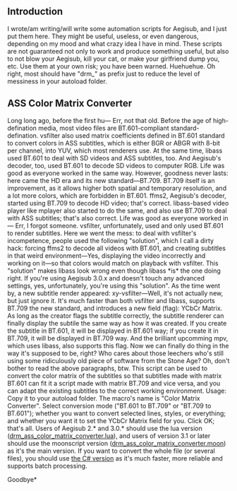 ﻿== Introduction ==

I wrote/am writing/will write some automation scripts for Aegisub, and I just put them here. They might be useful, useless, or even dangerous, depending on my mood and what crazy idea I have in mind. These scripts are not guaranteed not only to work and produce something useful, but also to not blow your Aegisub, kill your cat, or make your girlfriend dump you, etc. Use them at your own risk; you have been warned. Huehuehue.
Oh right, most should have "drm_" as prefix just to reduce the level of messiness in your autoload folder.

== ASS Color Matrix Converter ==
Long long ago, before the first hu— Err, not that old. Before the age of high-defination media, most video files are BT.601-compliant standard-defination. vsfilter also used matrix coefficients defined in BT.601 standard to convert colors in ASS subtitles, which is either BGR or ABGR with 8-bit per channel, into YUV, which most renderers use. At the same time, libass used BT.601 to deal with SD videos and ASS subtitles, too. And Aegisub's decoder, too, used BT.601 to decode SD videos to computer RGB. Life was good as everyone worked in the same way. 
However, goodness never lasts: here came the HD era and its new standard—BT.709. BT.709 itself is an improvement, as it allows higher both spatial and temporary resolution, and a lot more colors, which are forbidden in BT.601. ffms2, Aegisub's decoder, started using BT.709 to decode HD video; that's correct. libass-based video player like mplayer also started to do the same, and also use BT.709 to deal with ASS subtitles; that's also correct. Life was good as everyone worked in— Err, I forgot someone. vsfilter, unfortunately, used and only used BT.601 to render subtitles. Here we went the mess: to deal with vsfilter's incompetence, people used the following "solution", which I call a dirty hack: forcing ffms2 to decode all videos with BT.601, and creating subtitles in that weird environment—Yes, displaying the video incorrectly and working on it—so that colors would match on playback with vsfilter. This "solution" makes libass look wrong even though libass *is* the one doing right. If you're using Aegisub 3.0.x and doesn't touch any advanced settings, yes, unfortunately, you're using this "solution".
As the time went by, a new subtitle render appeared: xy-vsfilter—Well, it's not actually new, but just ignore it. It's much faster than both vsfilter and libass, supports BT.709 the new standard, and introduces a new field (flag): YCbCr Matrix. As long as the creator flags the subtitle correctly, the subtitle renderer can finally display the subtile the same way as how it was created. If you create the subtitle in BT.601, it will be displayed in BT.601 way; if you create it in BT.709, it will be displayed in BT.709 way. And the brilliant upcomming mpv, which uses libass, also supports this flag.
Now we can finally do thing in the way it's supposed to be, right? Who cares about those leechers who's still using some ridiculously old piece of software from the Stone Age?
Oh, don't bother to read the above paragraphs, btw.
This script can be used to convert the color matrix of the subtitles so that subtitles made with matrix BT.601 can fit it a script made with matrix BT.709 and vice versa, and you can adapt the existing subtitles to the correct working environment.
Usage: Copy it to your autoload folder. The macro's name is "Color Matrix Converter". Select conversion mode ("BT.601 to BT.709" or "BT.709 to BT.601"); whether you want to convert selected lines, styles, or everything; and whether you want it to set the YCbCr Matrix field for you. Click OK; that's all. 
Users of Aegisub 2.* and 3.0.* should use the lua version ([https://raw.github.com/dreamer2908/Aegisub_automation_scripts/master/drm_ass_color_matrix_converter.lua drm_ass_color_matrix_converter.lua]), and users of version 3.1 or later should use the moonscript version ([https://raw.github.com/dreamer2908/Aegisub_automation_scripts/master/drm_ass_color_matrix_converter.moon drm_ass_color_matrix_converter.moon]) as it's the main version. If you want to convert the whole file (or several files), you should use [https://www.dropbox.com/s/1gfjwcn0p6z60tw/ASSColorMatrixConverter_beta8.7z the C# version] as it's much faster, more reliable and supports batch processing.

Goodbye*